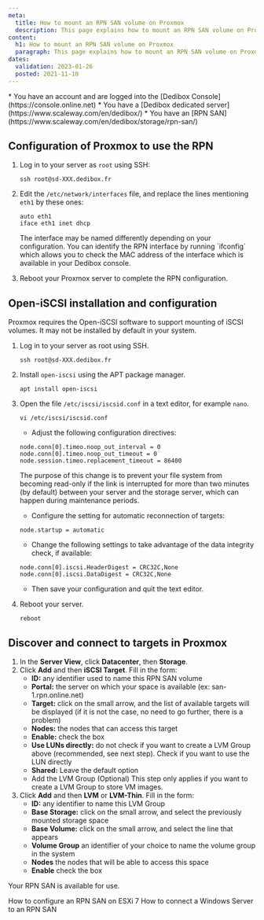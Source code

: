 ```yaml
---
meta:
  title: How to mount an RPN SAN volume on Proxmox
  description: This page explains how to mount an RPN SAN volume on Proxmox
content:
  h1: How to mount an RPN SAN volume on Proxmox
  paragraph: This page explains how to mount an RPN SAN volume on Proxmox
dates:
  validation: 2023-01-26
  posted: 2021-11-10
---
```


<Message type="requirement">
  * You have an account and are logged into the [Dedibox Console](https://console.online.net)
  * You have a [Dedibox dedicated server](https://www.scaleway.com/en/dedibox/)
  * You have an [RPN SAN](https://www.scaleway.com/en/dedibox/storage/rpn-san/) 
</Message>

## Configuration of Proxmox to use the RPN

1. Log in to your server as `root` using SSH:
    ```
    ssh root@sd-XXX.dedibox.fr
    ```
2. Edit the `/etc/network/interfaces` file, and replace the lines mentioning `eth1` by these ones:
    ```
    auto eth1
    iface eth1 inet dhcp
    ```

    <Message type="tip">
      The interface may be named differently depending on your configuration. You can identify the RPN interface by running `ifconfig` which allows you to check the MAC address of the interface which is available in your Dedibox console.
    </Message>
3. Reboot your Proxmox server to complete the RPN configuration.

## Open-iSCSI installation and configuration

Proxmox requires the Open-iSCSI software to support mounting of iSCSI volumes. It may not be installed by default in your system.

1. Log in to your server as root using SSH.
    ```
    ssh root@sd-XXX.dedibox.fr
    ```
2. Install `open-iscsi` using the APT package manager.
    ```
    apt install open-iscsi
    ```
3. Open the file `/etc/iscsi/iscsid.conf` in a text editor, for example `nano`.
    ```
    vi /etc/iscsi/iscsid.conf
    ```

    * Adjust the following configuration directives:
    ```
    node.conn[0].timeo.noop_out_interval = 0
    node.conn[0].timeo.noop_out_timeout = 0
    node.session.timeo.replacement_timeout = 86400
    ```
    The purpose of this change is to prevent your file system from becoming read-only if the link is interrupted for more than two minutes (by default) between your server and the storage server, which can happen during maintenance periods.

    * Configure the setting for automatic reconnection of targets:
    ```
    node.startup = automatic
    ```

    * Change the following settings to take advantage of the data integrity check, if available:
    ```
    node.conn[0].iscsi.HeaderDigest = CRC32C,None
    node.conn[0].iscsi.DataDigest = CRC32C,None
    ```
    * Then save your configuration and quit the text editor. 
7. Reboot your server. 
    ```
    reboot 
    ```

## Discover and connect to targets in Proxmox

1. In the **Server View**, click **Datacenter**, then **Storage**.
2. Click **Add** and then **iSCSI Target**. Fill in the form:
    * **ID:** any identifier used to name this RPN SAN volume
    * **Portal:** the server on which your space is available (ex: san-1.rpn.online.net)
    * **Target:** click on the small arrow, and the list of available targets will be displayed (if it is not the case, no need to go further, there is a problem)
    * **Nodes:** the nodes that can access this target
    * **Enable:** check the box
    * **Use LUNs directly:** do not check if you want to create a LVM Group above (recommended, see next step). Check if you want to use the LUN directly
    * **Shared:** Leave the default option 
    * Add the LVM Group (Optional)
    This step only applies if you want to create a LVM Group to store VM images.
3. Click **Add** and then **LVM** or **LVM-Thin**. Fill in the form:
    * **ID:** any identifier to name this LVM Group
    * **Base Storage:** click on the small arrow, and select the previously mounted storage space
    * **Base Volume:** click on the small arrow, and select the line that appears
    * **Volume Group** an identifier of your choice to name the volume group in the system
    * **Nodes** the nodes that will be able to access this space
    * **Enable** check the box

Your RPN SAN is available for use.


<Navigation title="See Also">
  <PreviousButton to="/dedibox-network/rpn/how-to/use-rpn-san-esxi-v7/">How to configure an RPN SAN on ESXi 7</PreviousButton>
  <NextButton to="/dedibox-network/rpn/how-to/connect-rpn-san-windows/">How to connect a Windows Server to an RPN SAN</NextButton>
</Navigation>
